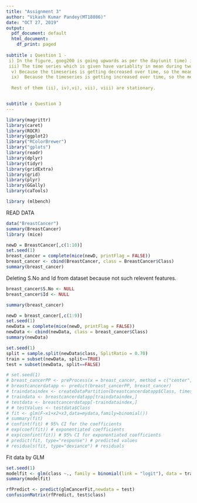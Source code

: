 ---
title: "Assignment 3"
author: "Vikash Kumar Pandey(MT18086)"
date: "OCT 27, 2019"
output:
  pdf_document: default
  html_document:
    df_print: paged
    
subtitle : Question 1 - 
 i) In the figure, goog200 is going upwards as per the day(unit time) is increasing so this will result variability in mean across the time series (not constant mean) thats why data is NOT stationary.
 iii) The time series which is given have variablity in mean during two time intervals 1950-1965 and  1970-1980 therefore the data is not stationary.
  v) Because the timeseries is getting decreased over time, so the mean is not constant because of variability in mean over the time make data non stationary. 
  ix)  Because the timeseries is getting increased over time, so the mean is not constant because of variability in mean over the time make data non stationary.
  
  Rest of them (ii), iv),vi), vii), viii) are stationary. 


subtitle : Question 3 
---

```{r, echo=FALSE, message=FALSE, fig.align="center"}
library(magrittr)
library(caret) 
library(ROCR)
library(ggplot2)
library("RColorBrewer")
library("gplots")
library(readr) 
library(dplyr) 
library(tidyr) 
library(gridExtra)
library(grid)
library(plyr)
library(GGally)
library(caTools)

library (mlbench)
```
READ DATA

```{r, echo=FALSE, message=FALSE, fig.align="center"}
data("BreastCancer")
summary(BreastCancer)
library (mice)
```


```{r, echo=FALSE, message=FALSE, fig.align="center"}
newD = BreastCancer[,c(1:10)]
set.seed(1)
breast_cancer = complete(mice(newD, printFlag = FALSE))
breast_cancer <- cbind(BreastCancer, class = BreastCancer$Class)
summary(breast_cancer)

```

Deleting S.No and Id from dataset because not such relevent features.

```{r, echo=FALSE, message=FALSE, fig.align="center"}
breast_cancer$S.No <- NULL
breast_cancer$Id <- NULL
```


```{r, echo=FALSE, message=FALSE, fig.align="center"}
summary(breast_cancer)
```



```{r, echo=FALSE, message=FALSE, fig.align="center"}

newD = breast_cancer[,c(1:9)]
set.seed(1)
newData = complete(mice(newD, printFlag = FALSE))
newData <- cbind(newData, class = breast_cancer$Class)
summary(newData)

set.seed(1)
split = sample.split(newData$class, SplitRatio = 0.70)
train = subset(newData, split==TRUE)
test = subset(newData, split==FALSE)

```


```{r, echo=FALSE, message=FALSE, fig.align="center"}
# set.seed(1)
# breast_cancerPP <- preProcess(x = breast_cancer, method = c("center", "scale")) 
# breastcancerdatapp <- predict(breast_cancerPP, breast_cancer)
# traindataindex <- createDataPartition(breastcancerdatapp$Class, times = 1,p = .75, list = FALSE)
# traindata <- breastcancerdatapp[traindataindex,]
# testdata <- breastcancerdatapp[-traindataindex,]
# # testValues <- testdata$Class
# fit <- glm(F~x1+x2+x3,data=mydata,family=binomial())
# summary(fit)
# confint(fit) # 95% CI for the coefficients
# exp(coef(fit)) # exponentiated coefficients
# exp(confint(fit)) # 95% CI for exponentiated coefficients
# predict(fit, type="response") # predicted values
# residuals(fit, type="deviance") # residuals
```

Fit data by GLM
```{r, echo=FALSE, message=FALSE, fig.align="center"}
set.seed(1)
modelfit <- glm(class ~., family = binomial(link = "logit"), data = train)
summary(modelfit)

```


```{r, echo=FALSE, message=FALSE, fig.align="center"}
rfPredict <- predict(glmCancerFit,newdata = test)
confusionMatrix(rfPredict, test$class)
```

